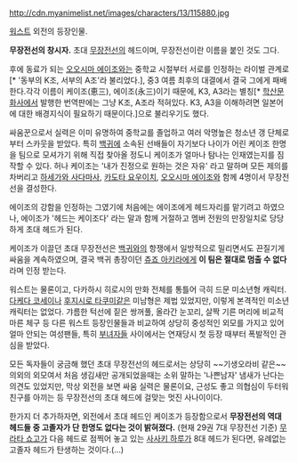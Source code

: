 http://cdn.myanimelist.net/images/characters/13/115880.jpg

[[워스트]] 외전의 등장인물.

'''무장전선의 창시자.''' 초대 [[무장전선]]의 헤드이며, 무장전선이란 이름을 붙인 것도 그다. 

후에 동료가 되는 [[오오시마 에이조]]와는 중학교 시절부터 서로를 인정하는 라이벌 관계로[* '동부의 K조, 서부의 A조'라 불리었다.], 중3 여름 최후의 대결에서 결국 그에게 패배한다.각각 이름이 케이조(恵三), 에이조(永三)이기 때문에, K3, A3라는 별칭[* [[학산문화사]]에서 발행한 번역판에는 그냥 K조, A조라 적혀있다. K3, A3을 이해하려면 일본어에 대한 배경지식이 필요하기 때문이다.]으로 불리우기도 했다.

싸움꾼으로서 실력은 이미 유명하여 중학교를 졸업하고 여러 악명높은 청소년 갱 단체로부터 스카웃을 받았다. 특히 [[백귀]]에 소속된 선배들이 자기보다 나이가 어린 케이조 한명을 팀으로 모셔가기 위해 직접 찾아올 정도니 케이조가 얼마나 탐나는 인재였는지를 짐작할 수 있다. 허나 케이조는 '내가 진정으로 원하는 것은 자유' 라고 말하며 모든 제의를 차버리고 [[하세가와 사다마사]], [[카도타 요우이치]], [[오오시마 에이조]]와 함께 4명이서 무장전선을 결성한다.

에이조의 강함을 인정하는 그였기에 처음에는 에이조에게 헤드자리를 맡기려고 하였으나, 에이조가 '헤드는 케이조다' 라는 말과 함께 거절하고 멤버 전원의 만장일치로 당당하게 초대 헤드가 된다.

케이조가 이끌던 초대 무장전선은 [[백귀]]와의 항쟁에서 일방적으로 밀리면서도 끈질기게 싸움을 계속하였으며, 결국 백귀 총장이던 [[츄죠 아키라]]에게 '''이 팀은 절대로 멈출 수 없다'''라며 인정 받는다.

워스트는 물론이고, 다카하시 히로시의 만화 전체를 통틀어 극히 드문 미소년형 캐릭터. [[다케다 코세이]]나 [[후지시로 타쿠미]]같은 미남형은 제법 있었지만, 이렇게 본격적인 미소년 캐릭터는 없었다. 갸름한 턱선에 짙은 쌍꺼풀, 올라간 눈꼬리, 살짝 기른 머리에 비교적 마른 체구 등 다른 워스트 등장인물들과 비교하여 상당히 중성적인 외모를 가지고 있어 얼마 안되는 여성팬들, 특히 [[부녀자]]들 사이에서는 연재당시 첫 등장 때부터 폭발적인 관심을 받았다. 

모든 독자들이 궁금해 했던 초대 무장전선의 헤드로서는 상당히 ~~기생오라비 같은~~ 의외의 외모여서 처음 생김새만 공개되었을때는 소위 말하는 '나쁜남자' 냄새가 난다는 의견도 있었지만, 막상 외전을 보면 싸움 실력은 물론이요, 근성도 좋고 의협심이 두터워 친구를 아끼는 등 무장전선의 초대 헤드에 걸맞는 멋진 사나이이다.

한가지 더 추가하자면, 외전에서 초대 헤드인 케이조가 등장함으로서 '''무장전선의 역대 헤드들 중 고졸자가 단 한명도 없다는 것이 밝혀졌다.''' (현재 29권 7대 무장전선 기준) [[무라타 쇼고]]가 다음 헤드로 점찍어 놓고 있는 [[사사키 하루]]가 8대 헤드가 된다면, 유례없는 고졸자 헤드가 탄생하는 것이다.(...)
